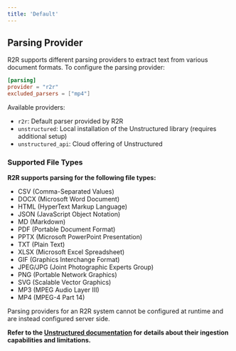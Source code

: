 ```yaml
---
title: 'Default'
---
```


## Parsing Provider

R2R supports different parsing providers to extract text from various document formats. To configure the parsing provider:

```toml example r2r.toml
[parsing]
provider = "r2r"
excluded_parsers = ["mp4"]
```
Available providers:
- `r2r`: Default parser provided by R2R
- `unstructured`: Local installation of the Unstructured library (requires additional setup)
- `unstructured_api`: Cloud offering of Unstructured

### Supported File Types

**R2R supports parsing for the following file types:**

- CSV (Comma-Separated Values)
- DOCX (Microsoft Word Document)
- HTML (HyperText Markup Language)
- JSON (JavaScript Object Notation)
- MD (Markdown)
- PDF (Portable Document Format)
- PPTX (Microsoft PowerPoint Presentation)
- TXT (Plain Text)
- XLSX (Microsoft Excel Spreadsheet)
- GIF (Graphics Interchange Format)
- JPEG/JPG (Joint Photographic Experts Group)
- PNG (Portable Network Graphics)
- SVG (Scalable Vector Graphics)
- MP3 (MPEG Audio Layer III)
- MP4 (MPEG-4 Part 14)

<Note> Parsing providers for an R2R system cannot be configured at runtime and are instead configured server side. </Note>

**Refer to the [Unstructured documentation](https://docs.unstructured.io/welcome) for details about their ingestion capabilities and limitations.**